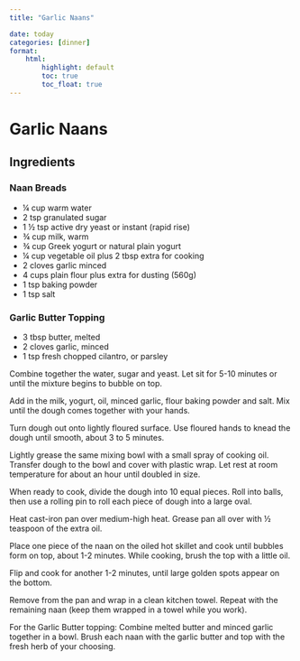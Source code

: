```yaml
---
title: "Garlic Naans"

date: today
categories: [dinner]
format:
    html:
        highlight: default
        toc: true
        toc_float: true
---
```


# Garlic Naans


## Ingredients

### Naan Breads
- &frac14; cup warm water
- 2 tsp granulated sugar
- 1 &frac12; tsp active dry yeast or instant (rapid rise)
- &frac34; cup milk, warm
- &frac34; cup Greek yogurt or natural plain yogurt
- &frac14; cup vegetable oil plus 2 tbsp extra for cooking
- 2 cloves garlic minced
- 4 cups plain flour plus extra for dusting (560g)
- 1 tsp baking powder
- 1 tsp salt

### Garlic Butter Topping
- 3 tbsp butter, melted
- 2 cloves garlic, minced
- 1 tsp fresh chopped cilantro, or parsley

Combine together the water, sugar and yeast. Let sit for 5-10 minutes or until the mixture begins to bubble on top.

Add in the milk, yogurt, oil, minced garlic, flour baking powder and salt. Mix until the dough comes together with your hands.

Turn dough out onto lightly floured surface. Use floured hands to knead the dough until smooth, about 3 to 5 minutes.

Lightly grease the same mixing bowl with a small spray of cooking oil. Transfer dough to the bowl and cover with plastic wrap. Let rest at room temperature for about an hour until doubled in size.

When ready to cook, divide the dough into 10 equal pieces. Roll into balls, then use a rolling pin to roll each piece of dough into a large oval.

Heat cast-iron pan over medium-high heat. Grease pan all over with &frac12; teaspoon of the extra oil.

Place one piece of the naan on the oiled hot skillet and cook until bubbles form on top, about 1-2 minutes. While cooking, brush the top with a little oil.

Flip and cook for another 1-2 minutes, until large golden spots appear on the bottom.

Remove from the pan and wrap in a clean kitchen towel. Repeat with the remaining naan (keep them wrapped in a towel while you work).

For the Garlic Butter topping:
Combine melted butter and minced garlic together in a bowl. Brush each naan with the garlic butter and top with the fresh herb of your choosing.

